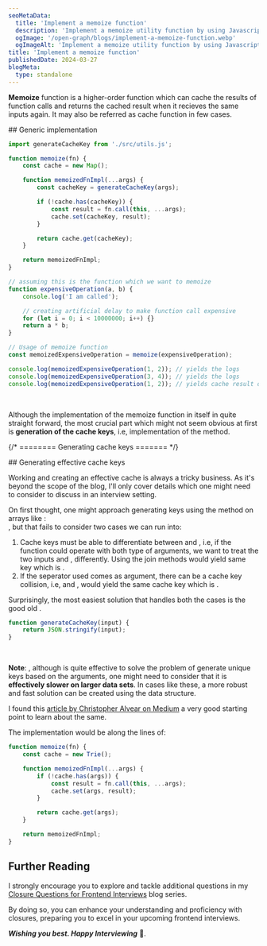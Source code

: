 ```yaml
---
seoMetaData:
  title: 'Implement a memoize function'
  description: 'Implement a memoize utility function by using Javascript closures.'
  ogImage: '/open-graph/blogs/implement-a-memoize-function.webp'
  ogImageAlt: 'Implement a memoize utility function by using Javascript closures.'
title: 'Implement a memoize function'
publishedDate: 2024-03-27
blogMeta:
  type: standalone
---
```


**Memoize** function is a higher-order function which can cache the results of function calls and returns the cached result when it recieves the same inputs again.
It may also be referred as cache function in few cases.

<section>
## Generic implementation

```js title="./src/memoize.js"
import generateCacheKey from './src/utils.js';

function memoize(fn) {
	const cache = new Map();

	function memoizedFnImpl(...args) {
		const cacheKey = generateCacheKey(args);

		if (!cache.has(cacheKey)) {
			const result = fn.call(this, ...args);
			cache.set(cacheKey, result);
		}

		return cache.get(cacheKey);
	}

	return memoizedFnImpl;
}

// assuming this is the function which we want to memoize
function expensiveOperation(a, b) {
	console.log('I am called');

	// creating artificial delay to make function call expensive
	for (let i = 0; i < 10000000; i++) {}
	return a * b;
}

// Usage of memoize function
const memoizedExpensiveOperation = memoize(expensiveOperation);

console.log(memoizedExpensiveOperation(1, 2)); // yields the logs
console.log(memoizedExpensiveOperation(3, 4)); // yields the logs
console.log(memoizedExpensiveOperation(1, 2)); // yields cache result directly
```

<br />

Although the implementation of the memoize function in itself in quite straight forward, the most crucial part which might not seem obvious at first is **generation of the cache keys**, i.e, implementation of the <InlineCode code="generateCacheKey"/> method.

</section>

{/* ======== Generating cache keys ======= */}

<section>
## Generating effective cache keys

Working and creating an effective cache is always a tricky business. As it's beyond the scope of the blog, I'll only cover details which one might need to consider to discuss in an interview setting.

On first thought, one might approach generating keys using the <InlineCode code="join"/> method on arrays like : <br/> <InlineCode code="const cacheKey=args.join('_')"/>, but that fails to consider two cases we can run into:

1. Cache keys must be able to differentiate between <InlineCode code="strings"/> and <InlineCode code="numbers"/>, i.e, if the function could operate with both type of arguments, we want to treat the two inputs <InlineCode code="const input=['Mike', 27]"/> and <InlineCode code="const input=['Mike', '27']"/>, differently. Using the join methods would yield same key which is <InlineCode code="'Mike_27'"/>.
2. If the seperator used comes as argument, there can be a cache key collision, i.e, <InlineCode code="['Hello', '_Mike']"/> and <InlineCode code="['Hello_', 'Mike']"/>, would yield the same cache key which is <InlineCode code="'Hello__Mike'"/>.

Surprisingly, the most easiest solution that handles both the cases is the good old <InlineCode code="JSON.stringify(args)"/>.

```js title="./src/utils.js"
function generateCacheKey(input) {
	return JSON.stringify(input);
}
```

<br />

**Note**: <InlineCode code="JSON.stringify(args)" />, although is quite effective to solve the problem of generate unique keys based on the arguments, one might need to consider that it is **effectively slower on larger data sets**. In cases like these, a more robust and fast solution can be created using the <InlineCode code="Trie"/> data structure.

I found this [article by Christopher Alvear on Medium](https://medium.com/smucs/trie-data-structure-fd2de3304e6e 'Medium Article by Christopher Alvear on using Trie Data Structure') a very good starting point to learn about the same.

The implementation would be along the lines of:

```js title="./src/memoize.js"
function memoize(fn) {
	const cache = new Trie();

	function memoizedFnImpl(...args) {
		if (!cache.has(args)) {
			const result = fn.call(this, ...args);
			cache.set(args, result);
		}

		return cache.get(args);
	}

	return memoizedFnImpl;
}
```

</section>

## Further Reading

I strongly encourage you to explore and tackle additional questions in my [Closure Questions for Frontend Interviews](/blog/closure-questions-for-frontend-interviews/ 'Find more question on closures in the closure questions for frontend Interviews blog series') blog series.

By doing so, you can enhance your understanding and proficiency with closures, preparing you to excel in your upcoming frontend interviews.

**_Wishing you best. Happy Interviewing_** 🫡.
